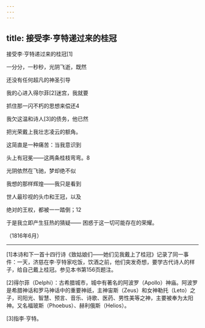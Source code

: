 ```yaml
---
---
---
```

title: 接受李·亨特递过来的桂冠
---



接受李·亨特递过来的桂冠[1]


一分分，一秒秒，光阴飞逝，既然

还没有任何超凡的神圣引导

我的心进入得尔菲[2]迷宫，我就要

抓住那一闪不朽的思想来偿还4





我欠这温和诗人[3]的债务，他已然

把光荣戴上我壮志凌云的额角。

这简直是一种痛苦：当我意识到

头上有冠冕——这两条桂枝弯弯。8





光阴依然在飞驰，梦却绝不似

我想的那样辉煌——我只是看到

世人最珍视的头巾和王冠，以及





绝对的王权，都被一一踏倒；12

于是我立即产生狂热的猜疑—— 困惑于这一切可能存在的荣耀。

（1816年6月）



* * *



[1]本诗和下一首十四行诗《致姑娘们——她们见我戴上了桂冠》记录了同一事件：一天，济慈在李·亨特家吃饭，饮酒之前，他们突发奇想，要学古代诗人的样子，给自己戴上桂冠。参见本书第156页题注。

[2]得尔菲（Delphi）：古希腊城市，城中有著名的阿波罗（Apollo）神庙。阿波罗是希腊神话和罗马神话中的重要神祇，主神宙斯（Zeus）和女神勒托（Leto）之子，司阳光、智慧、预言、音乐、诗歌、医药、男性美等之神，主要被奉为太阳神。又名福玻斯（Phoebus）、赫利俄斯（Helios）。

[3]指李·亨特。